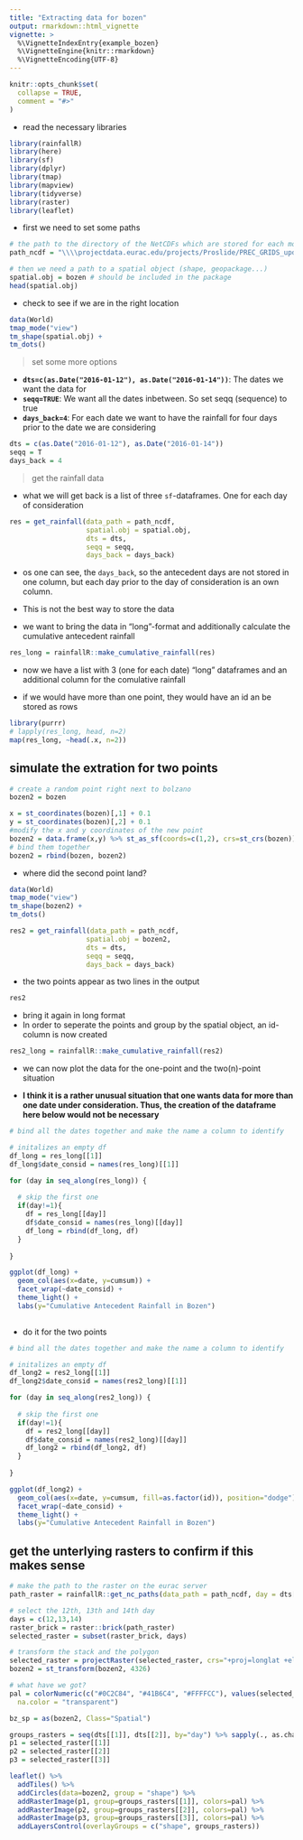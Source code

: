 ---
title: "Extracting data for bozen"
output: rmarkdown::html_vignette
vignette: >
  %\VignetteIndexEntry{example_bozen}
  %\VignetteEngine{knitr::rmarkdown}
  %\VignetteEncoding{UTF-8}
---

```{r, include = FALSE}
knitr::opts_chunk$set(
  collapse = TRUE,
  comment = "#>"
)
```

- read the necessary libraries


```{r setup, echo=T, message=FALSE, warning=FALSE}
library(rainfallR)
library(here)
library(sf)
library(dplyr)
library(tmap)
library(mapview)
library(tidyverse)
library(raster)
library(leaflet)
```

- first we need to set some paths

```{r}
# the path to the directory of the NetCDFs which are stored for each month
path_ncdf = "\\\\projectdata.eurac.edu/projects/Proslide/PREC_GRIDS_updated/"

# then we need a path to a spatial object (shape, geopackage...)
spatial.obj = bozen # should be included in the package
head(spatial.obj)
```

- check to see if we are in the right location

```{r, echo=F}
data(World)
tmap_mode("view")
tm_shape(spatial.obj) +
tm_dots()
```


> set some more options

  + **`dts=c(as.Date("2016-01-12"), as.Date("2016-01-14"))`**: The dates we want the data for
  + **`seqq=TRUE`**: We want all the dates inbetween. So set seqq (sequence) to true
  + **`days_back=4`**: For each date we want to have the rainfall for four days prior to the date we are considering

```{r, echo=T}
dts = c(as.Date("2016-01-12"), as.Date("2016-01-14"))
seqq = T 
days_back = 4
```

> get the rainfall data

- what we will get back is a list of three `sf`-dataframes. One for each day of consideration

```{r getdata, echo=T, warning=F, message=F}
res = get_rainfall(data_path = path_ncdf,
                   spatial.obj = spatial.obj,
                   dts = dts,
                   seqq = seqq, 
                   days_back = days_back)
```


- os one can see, the `days_back`, so the antecedent days are not stored in one column, but each day prior to the day of consideration is an own column. 

- This is not the best way to store the data

- we want to bring the data in "long"-format and additionally calculate the cumulative antecedent rainfall


```{r longformat}
res_long = rainfallR::make_cumulative_rainfall(res)
```


- now we have a list with 3 (one for each date) "long" dataframes and an additional column for the comulative rainfall

- if we would have more than one point, they would have an id an be stored as rows

```{r, message=F}
library(purrr)
# lapply(res_long, head, n=2)
map(res_long, ~head(.x, n=2))
```


## simulate the extration for two points

```{r makepoint}
# create a random point right next to bolzano
bozen2 = bozen 

x = st_coordinates(bozen)[,1] + 0.1
y = st_coordinates(bozen)[,2] + 0.1
#modify the x and y coordinates of the new point
bozen2 = data.frame(x,y) %>% st_as_sf(coords=c(1,2), crs=st_crs(bozen)) 
# bind them together
bozen2 = rbind(bozen, bozen2)
```

- where did the second point land?

```{r}
data(World)
tmap_mode("view")
tm_shape(bozen2) +
tm_dots()
```



```{r res2, warning=F, message=F, warning=F}
res2 = get_rainfall(data_path = path_ncdf,
                   spatial.obj = bozen2,
                   dts = dts,
                   seqq = seqq, 
                   days_back = days_back)
```
- the two points appear as two lines in the output

```{r}
res2
```


- bring it again in long format 
- In order to seperate the points and group by the spatial object, an id-column is now created

```{r id}
res2_long = rainfallR::make_cumulative_rainfall(res2)
```



- we can now plot the data for the one-point and the two(n)-point situation

- **I think it is a rather unusual situation that one wants data for more than one date under consideration. Thus, the creation of the dataframe here below would not be necessary**

```{r gg1, echo=F}

# bind all the dates together and make the name a column to identify

# initalizes an empty df
df_long = res_long[[1]]
df_long$date_consid = names(res_long)[[1]]

for (day in seq_along(res_long)) {
  
  # skip the first one
  if(day!=1){
    df = res_long[[day]]
    df$date_consid = names(res_long)[[day]]
    df_long = rbind(df_long, df)
  }
  
}

ggplot(df_long) +
  geom_col(aes(x=date, y=cumsum)) +
  facet_wrap(~date_consid) +
  theme_light() +
  labs(y="Cumulative Antecedent Rainfall in Bozen")
  
```

- do it for the two points

```{r}
# bind all the dates together and make the name a column to identify

# initalizes an empty df
df_long2 = res2_long[[1]]
df_long2$date_consid = names(res2_long)[[1]]

for (day in seq_along(res2_long)) {
  
  # skip the first one
  if(day!=1){
    df = res2_long[[day]]
    df$date_consid = names(res2_long)[[day]]
    df_long2 = rbind(df_long2, df)
  }
  
}

ggplot(df_long2) +
  geom_col(aes(x=date, y=cumsum, fill=as.factor(id)), position="dodge") +
  facet_wrap(~date_consid) +
  theme_light() +
  labs(y="Cumulative Antecedent Rainfall in Bozen")

```


## get the unterlying rasters to confirm if this makes sense

```{r readraster, warning=F}
# make the path to the raster on the eurac server
path_raster = rainfallR::get_nc_paths(data_path = path_ncdf, day = dts[[1]], days_back = 5)

# select the 12th, 13th and 14th day
days = c(12,13,14)
raster_brick = raster::brick(path_raster)
selected_raster = subset(raster_brick, days)

# transform the stack and the polygon
selected_raster = projectRaster(selected_raster, crs="+proj=longlat +ellps=WGS84 +datum=WGS84 +no_defs")
bozen2 = st_transform(bozen2, 4326)

# what have we got?
pal = colorNumeric(c("#0C2C84", "#41B6C4", "#FFFFCC"), values(selected_raster[[1]]),
  na.color = "transparent")

bz_sp = as(bozen2, Class="Spatial")

groups_rasters = seq(dts[[1]], dts[[2]], by="day") %>% sapply(., as.character)
p1 = selected_raster[[1]]
p2 = selected_raster[[2]]
p3 = selected_raster[[3]]

leaflet() %>% 
  addTiles() %>% 
  addCircles(data=bozen2, group = "shape") %>% 
  addRasterImage(p1, group=groups_rasters[[1]], colors=pal) %>% 
  addRasterImage(p2, group=groups_rasters[[2]], colors=pal) %>% 
  addRasterImage(p3, group=groups_rasters[[3]], colors=pal) %>% 
  addLayersControl(overlayGroups = c("shape", groups_rasters))


```



